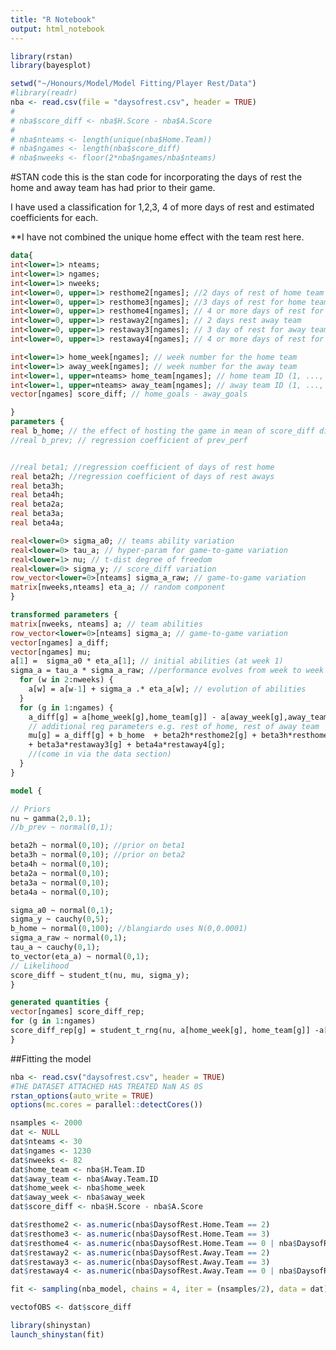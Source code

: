 ```yaml
---
title: "R Notebook"
output: html_notebook
---
```



```r
library(rstan)
library(bayesplot)
```

```r
setwd("~/Honours/Model/Model Fitting/Player Rest/Data")
#library(readr)
nba <- read.csv(file = "daysofrest.csv", header = TRUE)
# 
# nba$score_diff <- nba$H.Score - nba$A.Score
# 
# nba$nteams <- length(unique(nba$Home.Team))
# nba$ngames <- length(nba$score_diff)
# nba$nweeks <- floor(2*nba$ngames/nba$nteams) 
```

#STAN code
this is the stan code for incorporating the days of rest the home and away team has had prior to their game. 

I have used a classification for 1,2,3, 4 of more days of rest and estimated coefficients for each. 

**I have not combined the unique home effect with the team rest here. 
```stan
data{
int<lower=1> nteams; 
int<lower=1> ngames;
int<lower=1> nweeks;
int<lower=0, upper=1> resthome2[ngames]; //2 days of rest of home team
int<lower=0, upper=1> resthome3[ngames]; //3 days of rest for home team
int<lower=0, upper=1> resthome4[ngames]; // 4 or more days of rest for home team
int<lower=0, upper=1> restaway2[ngames]; // 2 days rest away team
int<lower=0, upper=1> restaway3[ngames]; // 3 day of rest for away team
int<lower=0, upper=1> restaway4[ngames]; // 4 or more days of rest for away team

int<lower=1> home_week[ngames]; // week number for the home team
int<lower=1> away_week[ngames]; // week number for the away team
int<lower=1, upper=nteams> home_team[ngames]; // home team ID (1, ..., 20)
int<lower=1, upper=nteams> away_team[ngames]; // away team ID (1, ..., 20)
vector[ngames] score_diff; // home_goals - away_goals

}
parameters {
real b_home; // the effect of hosting the game in mean of score_diff dist.
//real b_prev; // regression coefficient of prev_perf


//real beta1; //regression coefficient of days of rest home
real beta2h; //regression coefficient of days of rest aways
real beta3h;
real beta4h;
real beta2a;
real beta3a;
real beta4a;

real<lower=0> sigma_a0; // teams ability variation
real<lower=0> tau_a; // hyper-param for game-to-game variation
real<lower=1> nu; // t-dist degree of freedom
real<lower=0> sigma_y; // score_diff variation
row_vector<lower=0>[nteams] sigma_a_raw; // game-to-game variation
matrix[nweeks,nteams] eta_a; // random component
}

transformed parameters {
matrix[nweeks, nteams] a; // team abilities
row_vector<lower=0>[nteams] sigma_a; // game-to-game variation
vector[ngames] a_diff;
vector[ngames] mu;
a[1] =  sigma_a0 * eta_a[1]; // initial abilities (at week 1)
sigma_a = tau_a * sigma_a_raw; //performance evolves from week to week
  for (w in 2:nweeks) {
    a[w] = a[w-1] + sigma_a .* eta_a[w]; // evolution of abilities
  }
  for (g in 1:ngames) {
    a_diff[g] = a[home_week[g],home_team[g]] - a[away_week[g],away_team[g]];
    // additional reg parameters e.g. rest of home, rest of away team
    mu[g] = a_diff[g] + b_home  + beta2h*resthome2[g] + beta3h*resthome3[g] + beta4h*resthome4[g] + beta2a*restaway2[g]
    + beta3a*restaway3[g] + beta4a*restaway4[g];
    //(come in via the data section)
  }
}

model {

// Priors
nu ~ gamma(2,0.1);
//b_prev ~ normal(0,1);

beta2h ~ normal(0,10); //prior on beta1
beta3h ~ normal(0,10); //prior on beta2
beta4h ~ normal(0,10);
beta2a ~ normal(0,10);
beta3a ~ normal(0,10);
beta4a ~ normal(0,10);

sigma_a0 ~ normal(0,1);
sigma_y ~ cauchy(0,5); 
b_home ~ normal(0,100); //blangiardo uses N(0,0.0001)
sigma_a_raw ~ normal(0,1);
tau_a ~ cauchy(0,1);
to_vector(eta_a) ~ normal(0,1);
// Likelihood
score_diff ~ student_t(nu, mu, sigma_y);
}

generated quantities {
vector[ngames] score_diff_rep;
for (g in 1:ngames)
score_diff_rep[g] = student_t_rng(nu, a[home_week[g], home_team[g]] -a[away_week[g],away_team[g]]+b_home, sigma_y);
}

```

##Fitting the model

```r
nba <- read.csv("daysofrest.csv", header = TRUE)
#THE DATASET ATTACHED HAS TREATED NaN AS 0S
rstan_options(auto_write = TRUE)
options(mc.cores = parallel::detectCores())

nsamples <- 2000
dat <- NULL
dat$nteams <- 30
dat$ngames <- 1230
dat$nweeks <- 82
dat$home_team <- nba$H.Team.ID
dat$away_team <- nba$Away.Team.ID
dat$home_week <- nba$home_week
dat$away_week <- nba$away_week
dat$score_diff <- nba$H.Score - nba$A.Score

dat$resthome2 <- as.numeric(nba$DaysofRest.Home.Team == 2)
dat$resthome3 <- as.numeric(nba$DaysofRest.Home.Team == 3)
dat$resthome4 <- as.numeric(nba$DaysofRest.Home.Team == 0 | nba$DaysofRest.Home.Team > 3)
dat$restaway2 <- as.numeric(nba$DaysofRest.Away.Team == 2)
dat$restaway3 <- as.numeric(nba$DaysofRest.Away.Team == 3)
dat$restaway4 <- as.numeric(nba$DaysofRest.Away.Team == 0 | nba$DaysofRest.Home.Team > 3)

fit <- sampling(nba_model, chains = 4, iter = (nsamples/2), data = dat)

vectofOBS <- dat$score_diff  
```

```r
library(shinystan)
launch_shinystan(fit)

```

